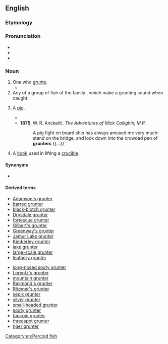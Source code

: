 ==English==
{{rfi|en}}

===Etymology===
{{suffix|en|grunt|er}}

===Pronunciation===
* {{IPA|en|/ɡɽʌntə/}}
* {{audio|en|En-au-grunter.ogg|Audio (AU)}}
* {{rhymes|en|ʌntə(r)}}

===Noun===
{{en-noun}}

# One who [[grunt]]s.
#* {{quote-journal|en|author=Linda Pearce|date=December 19, 2007|work={{w|The Age}}|url=http://www.theage.com.au/news/tennis/tennis-grunters-told-to-stop-the-racket/2007/12/18/1197740272449.html|title=Tennis '''grunters''' told to stop the racket|passage=Dalton, the winner of nine grand slam doubles titles, claims she would have been prepared to forfeit a match against the '''grunter''' par excellence, Maria Sharapova — and has urged the current generation of tennis players to do so.}}
# Any of a group of fish of the family {{taxlink|Terapontidae|family|noshow=1}}, which make a grunting sound when caught.
# {{lb|en|slang}} A [[pig]].
#* {{quote-book|en|year=1849|author=Tennyson|authorlink=Alfred, Lord Tennyson|
|title=Poems|volume=2
|page=224
|passage=We did but keep you surety for our son, / If this be he, — or a draggled mawkin, thou, / That tends her bristled '''grunters''' in the sludge[.]}}
#* '''1875''', W. R. Ancketill, ''The Adventures of Mick Callighin, M.P.''
#*: A pig fight on board ship has always amused me very much: stand on the bridge, and look down into the crowded pen of '''grunters''' {{...}}
# {{lb|en|dated|brass founding}} A [[hook]] used in lifting a [[crucible]].<!--Webster 1913-->

====Synonyms====
* {{sense|fish}} {{vern|tiger perch}}

====Derived terms====
{{rel-top|The fish}}
* [[Adamson's grunter]]
* [[barred grunter]]
* [[black-blotch grunter]]
* [[Drysdale grunter]]
* [[fortescue grunter]]
* [[Gilbert's grunter]]
* [[Greenway's grunter]]
* [[Jamur Lake grunter]]
* [[Kimberley grunter]]
* [[lake grunter]]
* [[large-scale grunter]]
* [[leathery grunter]]
{{rel-mid}}
* [[long-nosed sooty grunter]]
* [[Lorentz's grunter]]
* [[mountain grunter]]
* [[Raymond's grunter]]
* [[Röemer's grunter]]
* [[sepik grunter]]
* [[silver grunter]]
* [[small-headed grunter]]
* [[sooty grunter]]
* [[tapiroid grunter]]
* [[threespot grunter]]
* [[tiger grunter]]
{{rel-bottom}}

[[Category:en:Percoid fish]]